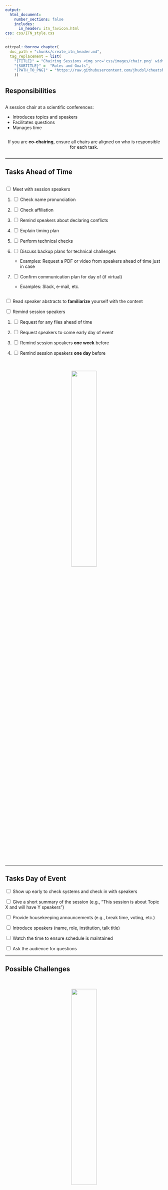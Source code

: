 ```yaml
---
output:
  html_document:
    number_sections: false
    includes:
      in_header: itn_favicon.html
css: css/ITN_style.css
---
```



```r
ottrpal::borrow_chapter(
  doc_path = "chunks/create_itn_header.md",
  tag_replacement = list(
    "{TITLE}" = "Chairing Sessions <img src='css/images/chair.png' width = 20% >", 
    "{SUBTITLE}" =  "Roles and Goals",
    "{PATH_TO_PNG}" = "https://raw.githubusercontent.com/jhudsl/cheatsheets/refs/heads/main/pngs/chairing.png"
    ))
```

## Responsibilities {-}

<div class="row">
<div class="column">

A session chair at a scientific conferences:

- Introduces topics and speakers
- Facilitates questions
- Manages time

</div>


<div class="column">
<center>
:::warning

If you are **co-chairing**, ensure all chairs are aligned on who is responsible for each task.
:::
</center>
</div>

</div>


<hr>

## Tasks Ahead of Time {-}
<div class="row">
<div class="column">

<input type="checkbox">  Meet with session speakers 

1. <input type="checkbox">  Check name pronunciation 

1. <input type="checkbox">  Check affiliation 

1. <input type="checkbox">  Remind speakers about declaring conflicts

1. <input type="checkbox">  Explain timing plan

1. <input type="checkbox">  Perform technical checks

1. <input type="checkbox">  Discuss backup plans for technical challenges
   - Examples: Request a PDF or video from speakers ahead of time just in case

1. <input type="checkbox">  Confirm communication plan for day of (if virtual)
   -  Examples:  Slack, e-mail, etc.


</div>

<div class="column">

<input type="checkbox">  Read speaker abstracts to **familiarize** yourself with the content

<input type="checkbox">  Remind session speakers 

1. <input type="checkbox">  Request for any files ahead of time

1. <input type="checkbox">  Request speakers to come early day of event

1. <input type="checkbox">  Remind session speakers **one week** before 

1. <input type="checkbox">  Remind session speakers **one day** before 



<br>
<br>
<center>
<img src="css/images/calendar.png" width = 40%>
</center>
</div>
</div>


<hr>

## Tasks Day of Event {-}

<input type="checkbox">  Show up early to check systems and check in with speakers

<input type="checkbox">  Give a short summary of the session
(e.g., "This session is about Topic X and will have Y speakers")

<input type="checkbox"> Provide housekeeping announcements 
(e.g., break time, voting, etc.)

<input type="checkbox">  Introduce speakers
(name, role, institution, talk title)

<input type="checkbox">  Watch the time to ensure schedule is maintained

<input type="checkbox">  Ask the audience for questions

<hr>

## Possible Challenges {-}

<div class="row">
<div class="column">
<br>
<br>
<center>
<img src="css/images/redclock.png" width = 40%>
</center>
<br>
<br>
</div>
<div class="column">

1) **Technical Difficulties** Have backup plans and do checks!

2) **Speakers may speak too long**

`r config::get("arrow")` <input type="checkbox"> Notify speakers of time limits (5 min left, 1 min left) 

`r config::get("arrow")` <input type="checkbox"> Interrupt the speaker if needed

`r config::get("arrow")` <input type="checkbox"> Shorten question sessions as needed 

`r config::get("arrow")` <input type="checkbox">   Adjust subsequent speaker times if needed 

3) **People may ask too many questions**

`r config::get("arrow")`  <input type="checkbox"> Interrupt and ask for the discussion to happen later

4) **People may not have questions**

`r config::get("arrow")`  <input type="checkbox">  Ask your own question(s)

</div>
</div>


```r
ottrpal::borrow_chapter(
  doc_path = "chunks/create_itn_footer.md",
  tag_replacement = list(
    "{AUTHORS}" = "Content for this cheatsheet came Kate Isaac, Carrie Wright, and Sean Davis.It was summarized and formatted by Carrie Wright. Icons from https://www.iconpacks.net. The cheatsheet was also inspired by this article: https://pmc.ncbi.nlm.nih.gov/articles/PMC2738972/ and ideas from AI: https://www.perplexity.ai/search/i-m-organizing-a-scientific-me-b5m7ym8jTBOl2MjdMhLlRw"
    ))
```
